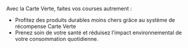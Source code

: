 Avec la Carte Verte, faites vos courses autrement :
- Profitez des produits durables moins chers grâce au système de récompense Carte Verte
- Prenez soin de votre santé et réduisez l’impact environnemental de votre consommation quotidienne.
